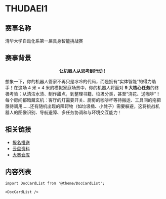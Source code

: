 # THUDAEI1

## 赛事名称

清华大学自动化系第一届具身智能挑战赛

## 赛事背景

<center><strong>让机器人从思考到行动！</strong></center>

想象一下，你的机器人管家不再只是冰冷的代码，而是拥有“实体智能”的得力助手！在这场 4 米 × 4 米的模拟家庭场景中，你的机器人将面对 **9 大核心任务**的终极考验：从清洁水渍、制作甜点，到整理书籍、垃圾分类，甚至“浇花、送咖啡”！每个房间都暗藏玄机：客厅的灯需要开关、厨房的咖啡杯等待搬运、工具间的拖把亟待调用……还有随机出现的障碍物（如垃圾桶、小凳子）需要躲避。这将挑战机器人的图像识别、导航避障、多任务协调和与环境交互能力！

## 相关链接

- [报名推送](/blog/2025/02-27/)
- [云盘资料](https://cloud.tsinghua.edu.cn/d/bdc2a9d976ec45e58f2f/?p=%2F&mode=list)
- [大赛仓库](https://github.com/thuasta/thuei-1)

## 内容列表

```mdx-code-block
import DocCardList from '@theme/DocCardList';

<DocCardList />
```
